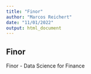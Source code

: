 ```yaml
---
title: "Finor"
author: "Marcos Reichert"
date: "11/01/2022"
output: html_document
---
```


## Finor

Finor - Data Science for Finance


